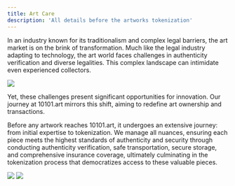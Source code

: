 ```yaml
---
title: Art Care
description: 'All details before the artworks tokenization'
---
```



In an industry known for its traditionalism and complex legal barriers, the art market is on the brink of transformation. Much like the legal industry adapting to technology, the art world faces challenges in authenticity verification and diverse legalities. This complex landscape can intimidate even experienced collectors.


<Frame caption="Each artwork comes with an authentic certificate of ownership">
  <img src="https://i.ibb.co/BP2tJmK/DSC01631.jpg" />
</Frame>


Yet, these challenges present significant opportunities for innovation. Our journey at 10101.art mirrors this shift, aiming to redefine art ownership and transactions.

Before any artwork reaches 10101.art, it undergoes an extensive journey: from initial expertise to tokenization. We manage all nuances, ensuring each piece meets the highest standards of authenticity and security through conducting authenticity verification, safe transportation, secure storage, and comprehensive insurance coverage, ultimately culminating in the tokenization process that democratizes access to these valuable pieces.


<Frame caption="Transportation of artworks to Monada Art Gallery">
  <img src="https://i.ibb.co/VtN28NP/DSC09985-1.jpg" />
</Frame>

<Frame caption="Storage of artworks in special portable cases for protection">
  <img src="https://i.ibb.co/wgBbvyW/DSC00791-wecompress-com.jpg" />
</Frame>


